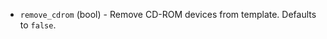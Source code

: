 <!-- Code generated from the comments of the RemoveCDRomConfig struct in builder/vsphere/iso/step_remove_cdrom.go; DO NOT EDIT MANUALLY -->

- `remove_cdrom` (bool) - Remove CD-ROM devices from template. Defaults to `false`.
